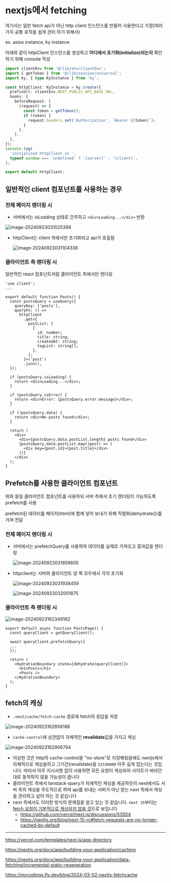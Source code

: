 # nextjs에서 fetching

여기서는 일반 fetch api가 아닌 http client 인스턴스를 만들어 사용한다고 가정(여러 가지 공통 로직을 쉽게 관리 하기 위해서)

ex. axios instance, ky instance

아래와 같이 httpClient 인스턴스를 생성하고 **어디에서 초기화(initialize)되는지** 확인하기 위해 console 작성

```typescript
import clientEnv from '@/lib/env/clientEnv';
import { getToken } from '@/lib/session/universal';
import ky, { type KyInstance } from 'ky';

const httpClient: KyInstance = ky.create({
  prefixUrl: clientEnv.NEXT_PUBLIC_API_BASE_URL,
  hooks: {
    beforeRequest: [
      (request) => {
        const token = getToken();
        if (token) {
          request.headers.set('Authorization', `Bearer ${token}`);
        }
      },
    ],
  },
});
console.log(
  'initialized httpClient in ',
  typeof window === 'undefined' ? '[server]' : '[client]',
);

export default httpClient;
```





## 일반적인 client 컴포넌트를 사용하는 경우

### 전체 페이지 렌더링 시

-  서버에서는 isLoading 상태로 간주하고 `<div>Loading...</div>` 반환

  ![image-20240923031025394](assets/image-20240923031025394.png)

- httpClient는 client 측에서만 초기화되고 api가 호출됨

  ![image-20240923031104336](assets/image-20240923031104336.png)

  

### 클라이언트 측 렌더링 시

일반적인 react 컴포넌트처럼 클라이언트 측에서만 렌더링

```tsx
'use client';
...

export default function Posts() {
  const postsQuery = useQuery({
    queryKey: ['posts'],
    queryFn: () =>
      httpClient
        .get<{
          postList: [
            {
              id: number;
              title: string;
              createdAt: string;
              tagList: string[];
            },
          ];
        }>('post')
        .json(),
  });

  if (postsQuery.isLoading) {
    return <div>Loading...</div>;
  }

  if (postsQuery.isError) {
    return <div>Error: {postsQuery.error.message}</div>;
  }

  if (!postsQuery.data) {
    return <div>No posts found</div>;
  }

  return (
    <div>
      <div>{postsQuery.data.postList.length} posts found</div>
      {postsQuery.data.postList.map((post) => (
        <div key={post.id}>{post.title}</div>
      ))}
    </div>
  );
}
```



## Prefetch를 사용한 클라이언트 컴포넌트

위와 동일 클라이언트 컴포넌트를 사용하되 서버 측에서 초기 렌더링이 가능하도록 prefetch를 사용

prefetch된 데이터를 페이지(html)에 함께 넣어 보내기 위해 직렬화(dehydrate())를 거쳐 전달

### 전체 페이지 렌더링 시

- 서버에서는 prefetchQuery를 사용하여 데이터를 실제로 가져오고 결과값을 렌더링

  ![image-20240923031859605](assets/image-20240923031859605.png)

- httpclient는 서버와 클라이언트 양 쪽 모두에서 각각 초기화

  ![image-20240923031938459](assets/image-20240923031938459.png)

  ![image-20240923032001875](assets/image-20240923032001875.png)

### 클라이언트 측 렌더링 시

![image-20240923162349182](assets/image-20240923162349182.png)

```tsx
export default async function PostsPage() {
  const queryClient = getQueryClient();

  await queryClient.prefetchQuery({
  ...
  });

  return (
    <HydrationBoundary state={dehydrate(queryClient)}>
      <h1>Posts</h1>
      <Posts />
    </HydrationBoundary>
  );
}
```



## fetch의 캐싱

- `.next/cache/fetch-cache`  경로에 fetch의 응답을 저장

![image-20240923162858188](assets/image-20240923162858188.png)

- `cache-control`에 상관없이 자체적인 **revalidate**값을 가지고 캐싱

![image-20240923162906794](assets/image-20240923162906794.png)



- 이상한 것은 http의 cache-control을 "no-store"로 지정해뒀음에도 nextjs에서 자체적으로 캐싱을하고 그기간(revalidate)을 `31536000` 아주 길게 잡는다는 것입니다. 따라서 아무 지시사항 없이 사용하면 모든 요청이 캐싱되어 사이트가 바라던대로 동작하지 않을 가능성이 큽니다
- 클라이언트 측에서 tanstack-query가 자체적인 캐싱을 제공하듯이 next에서도 서버 측의 캐싱을 주도적으로 하여 api를 보내는 서버가 아닌 받는 next 측에서 캐싱을 관리하고 싶어 하는 것 같습니다
- next 측에서도 이러한 방식의 문제점을 알고 있는 것 같습니다. `next 15`부터는 <u>fetch 요청이 기본적으로 캐싱되지 않을 것</u>으로 보입니다
  - https://github.com/vercel/next.js/discussions/53504
  - https://nextjs.org/blog/next-15-rc#fetch-requests-are-no-longer-cached-by-default



------

https://vercel.com/templates/next.js/app-directory

https://nextjs.org/docs/app/building-your-application/caching

https://nextjs.org/docs/app/building-your-application/data-fetching/incremental-static-regeneration

https://mycodings.fly.dev/blog/2024-03-02-nextjs-fetchcache
